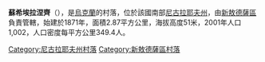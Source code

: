 {{coord|47|22|10|N|31|59|26|E|scale:100000|display=title}}

'''蘇希埃拉涅齊'''（{{lang-uk|Сухий Єланець}}），是[[烏克蘭|烏克蘭]]的村落，位於該國南部[[尼古拉耶夫州|尼古拉耶夫州]]，由[[新敖德薩區|新敖德薩區]]負責管轄，始建於1871年，面積2.87平方公里，海拔高度51米，2001年人口1,002，人口密度每平方公里349.4人。

[[Category:尼古拉耶夫州村落|Category:尼古拉耶夫州村落]]
[[Category:新敖德薩區村落|Category:新敖德薩區村落]]


{{Mykolaiv-geo-stub}}